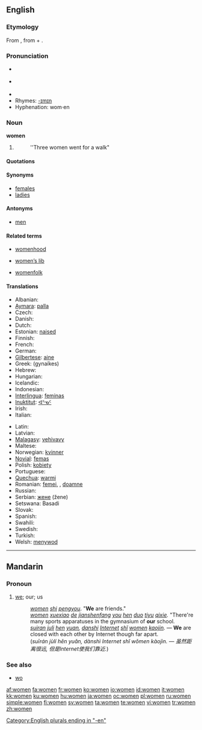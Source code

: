 ==English==

{{rank|speak|land|why|357|women|cried|general|king}}

===Etymology===
From {{OE.}} {{term|wifmenn|wīfmenn}}, from {{term|wif|wīf|xs=ang}} + {{term|menn||xs=ang}}.

===Pronunciation===
* {{RP}} {{IPA|/ˈwɪmɪn/}}
* {{US}} {{IPA|/ˈwɪmən/}}
* {{audio|en-uk-women.ogg|Audio (UK)}}
* Rhymes: [[Rhymes:English:-ɪmɪn|-ɪmɪn]]
* Hyphenation: wom·en

===Noun===
'''women''' {{p}}

# {{irregular plural of|woman#English|woman}}
#: ''Three women went for a walk"
====Quotations====
{{seecites}}

====Synonyms====
* [[females]]
* [[ladies]]

====Antonyms====
* [[men]]

====Related terms====
{{rel-top3|Related terms}}
* [[womenhood]]
{{rel-mid3}}
* [[women's lib|women’s lib]]
{{rel-mid3}}
* [[womenfolk]]
{{rel-bottom}}

====Translations====
{{trans-top|Plural of woman}}
* Albanian: {{t-|sq|gra|xs=Albanian}}
* [[Aymara]]: [[palla]]
* Czech: {{t+|cs|ženy}}
* Danish: {{t-|da|damer}}
* Dutch: {{t-|nl|vrouwen}}
* Estonian: [[naised]]
* Finnish: {{t-|fi|naiset}}
* French: {{t+|fr|femmes}}
* German: {{t+|de|Frauen}}
* [[Gilbertese]]: [[aine]]
* Greek: {{t|el|γυναίκες|f|p|sc=Grek}} (gynaíkes)
* Hebrew: {{t-|he|נשים|sc=Hebr}}
* Hungarian: {{t-|hu|nők}}
* Icelandic: {{t-|is|konur}}
* Indonesian: {{t+|id|wanita|xs=Indonesian}}
* [[Interlingua]]: [[feminas]]
* [[Inuktitut]]: [[ᐊᕐᓀᑦ]]
* Irish: {{t-|ga|mná|xs=Irish}}
* Italian: {{t+|it|donne}}
{{trans-mid}}
* Latin: {{t-|la|feminae}}
* Latvian: {{t-|lv|damas|xs=Latvian}}
* [[Malagasy]]: [[vehivavy]]
* Maltese: {{t-|mt|mara|xs=Maltese}}
* Norwegian: [[kvinner]]
* [[Novial]]: [[femas]]
* Polish: [[kobiety]]
* Portuguese: {{t+|pt|mulheres}}
* [[Quechua]]: [[warmi]]
* Romanian: [[femei]], {{f|p}}, [[doamne]] {{f|p}}
* Russian: {{t-|ru|женщины|sc=Cyrl}}
* Serbian: [[женe]] (žene)
* Setswana: Basadi
* Slovak: {{t-|sk|ženy}}
* Spanish: {{t-|es|mujeres}}
* Swahili: {{t-|sw|wanawake|xs=Swahili}}
* Swedish: {{t+|sv|kvinnor}}
* Turkish: {{t-|tr|bayanlar}}
* Welsh: [[menywod]] {{f}}{{p}}
{{trans-bottom}}

[[Category:English plurals ending in "-en"]]

----

==Mandarin==

===Pronoun===
{{cmn-pronoun|p|pin=wǒmen|pint=wo3men|tra=我們|sim=我们}}

# [[we]]; our; us
#: ''[[women]] [[shi]] [[pengyou]]''.  "'''We''' are friends."
#: ''[[women]] [[xuexiao]] [[de]] [[jianshenfang]] [[you]] [[hen]] [[duo]] [[tiyu]] [[qixie]].''  "There're many sports apparatuses in the gymnasium of '''our''' school.
#: ''[[suiran]] [[juli]] [[hen]] [[yuan]], [[danshi]] [[Internet]] [[shi|shǐ]] [[women]] [[kaojin]].'' &mdash; '''We''' are closed with each other by Internet though far apart.
#: (''suīrán jùlí hěn yuǎn, dànshì Internet shǐ wǒmen kàojìn. &mdash; 虽然距离很远, 但是Internet使我们靠近.'')

===See also===
* [[wo]]

[[af:women]]
[[fa:women]]
[[fr:women]]
[[ko:women]]
[[io:women]]
[[id:women]]
[[it:women]]
[[kk:women]]
[[ku:women]]
[[hu:women]]
[[ja:women]]
[[oc:women]]
[[pl:women]]
[[ru:women]]
[[simple:women]]
[[fi:women]]
[[sv:women]]
[[ta:women]]
[[te:women]]
[[vi:women]]
[[tr:women]]
[[zh:women]]